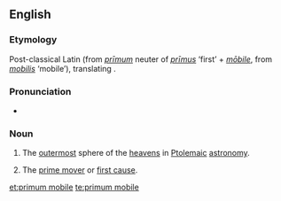 ==English==
{{wikipedia|Primum Mobile}}

===Etymology===
Post-classical Latin (from {{etyl|la|en}} ''[[primum|prīmum]]'' neuter of ''[[primus|prīmus]]'' ‘first’ + ''[[mobile#Latin|mōbile]]'', from ''[[mobilis]]'' ‘mobile’), translating {{etyl|ar|en}}.

===Pronunciation===
* {{IPA|/ˌpɹaɪməm ˈməʊbɪli/|lang=en}}

===Noun===
{{en-noun|-}}

# {{label|en|historical}} The [[outermost]] sphere of the [[heavens]] in [[Ptolemaic]] [[astronomy]].
# {{label|en|theology|philosophy}} The [[prime mover]] or [[first cause]].

[[et:primum mobile]]
[[te:primum mobile]]
